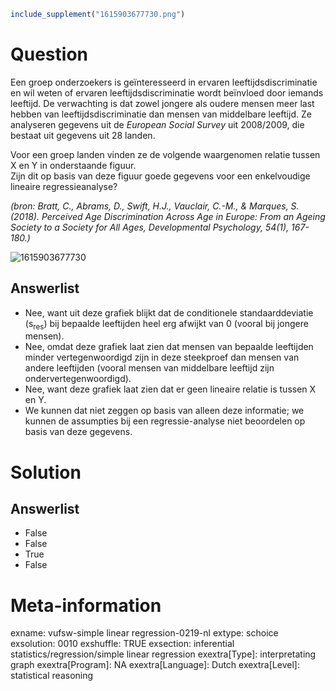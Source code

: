 ```r
include_supplement("1615903677730.png")
```

Question
========
Een groep onderzoekers is geïnteresseerd in ervaren
leeftijdsdiscriminatie en wil weten of ervaren leeftijdsdiscriminatie
wordt beïnvloed door iemands leeftijd. De verwachting is dat zowel
jongere als oudere mensen meer last hebben van leeftijdsdiscriminatie
dan mensen van middelbare leeftijd. Ze analyseren gegevens uit
de *European Social Survey* uit 2008/2009, die bestaat uit gegevens uit
28 landen.  
  
Voor een groep landen vinden ze de volgende waargenomen relatie tussen X
en Y in onderstaande figuur.  
Zijn dit op basis van deze figuur goede gegevens voor een enkelvoudige
lineaire regressieanalyse?   
  
*(bron: Bratt, C., Abrams, D., Swift, H.J., Vauclair, C.-M., & Marques,
S. (2018). Perceived Age Discrimination Across Age in Europe: From an
Ageing Society to a Society for All Ages, Developmental Psychology,
54(1), 167-180.)*  
  
<img src="1615903677730.png" class="fr-fic fr-dii tvcss_2"
alt="1615903677730" />

Answerlist
----------
* Nee, want uit deze grafiek blijkt dat de conditionele standaarddeviatie
  (s<sub>res</sub>) bij bepaalde leeftijden heel erg afwijkt van 0 (vooral
  bij jongere mensen).
* Nee, omdat deze grafiek laat zien dat mensen van bepaalde leeftijden
  minder vertegenwoordigd zijn in deze steekproef dan mensen van andere
  leeftijden (vooral mensen van middelbare leeftijd zijn
  ondervertegenwoordigd).
* Nee, want deze grafiek laat zien dat er geen lineaire relatie is tussen
  X en Y.
* We kunnen dat niet zeggen op basis van alleen deze informatie; we kunnen
  de assumpties bij een regressie-analyse niet beoordelen op basis van
  deze gegevens.

Solution
========










Answerlist
----------
* False
* False
* True
* False

Meta-information
================
exname: vufsw-simple linear regression-0219-nl
extype: schoice
exsolution: 0010
exshuffle: TRUE
exsection: inferential statistics/regression/simple linear regression
exextra[Type]: interpretating graph
exextra[Program]: NA
exextra[Language]: Dutch
exextra[Level]: statistical reasoning

